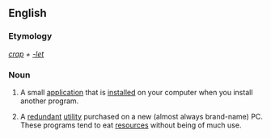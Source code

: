 ==English==

===Etymology===
''[[crap]] + [[-let]]''

===Noun===
{{en-noun}}

# {{computers|internet|slang}} A small [[application]] that is [[installed]] on your computer when you install another program.
# {{computers|internet|slang}} A [[redundant]] [[utility]] purchased on a new (almost always brand-name) PC. These programs tend to eat [[resources]] without being of much use.